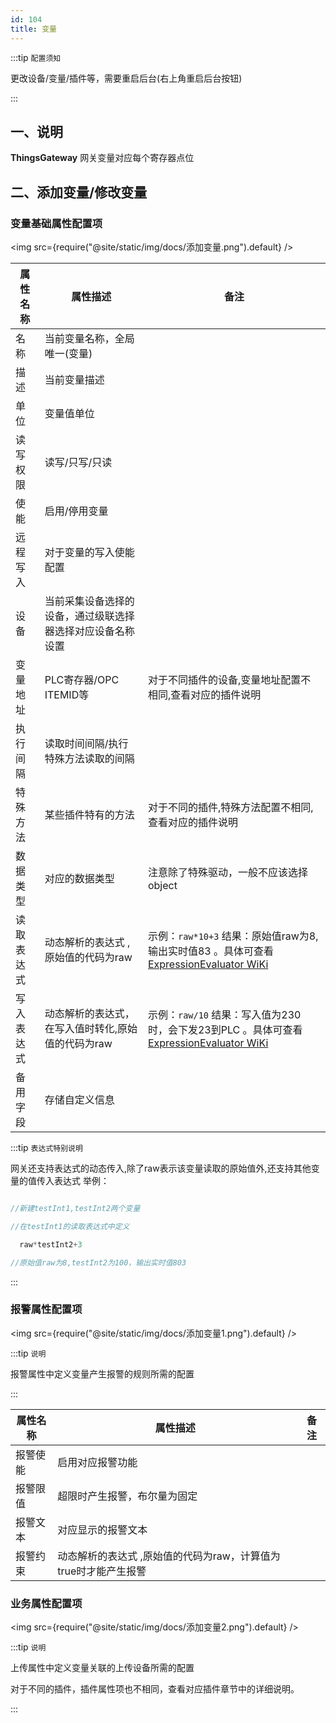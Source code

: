 ```yaml
---
id: 104
title: 变量
---
```




:::tip `配置须知`

 更改设备/变量/插件等，需要重启后台(右上角重启后台按钮)

:::

## 一、说明

**ThingsGateway** 网关变量对应每个寄存器点位

## 二、添加变量/修改变量

### 变量基础属性配置项

<img src={require("@site/static/img/docs/添加变量.png").default} />

|属性名称| 属性描述| 备注|
|-----------|--------------|-----------------|
|名称| 当前变量名称，全局唯一(变量)| |
|描述| 当前变量描述 ||
|单位| 变量值单位 ||
|读写权限| 读写/只写/只读 ||
|使能| 启用/停用变量 ||
|远程写入| 对于变量的写入使能配置 ||
|设备| 当前采集设备选择的设备，通过级联选择器选择对应设备名称设置 ||
|变量地址| PLC寄存器/OPC ITEMID等 |对于不同插件的设备,变量地址配置不相同,查看对应的插件说明|
|执行间隔| 读取时间间隔/执行特殊方法读取的间隔 ||
|特殊方法| 某些插件特有的方法 |对于不同的插件,特殊方法配置不相同,查看对应的插件说明|
|数据类型| 对应的数据类型 |注意除了特殊驱动，一般不应该选择object|
|读取表达式| 动态解析的表达式 ,原始值的代码为raw|示例：``raw*10+3`` 结果：原始值raw为8,输出实时值83 。具体可查看 [ExpressionEvaluator WiKi](https://github.com/codingseb/ExpressionEvaluator)|
|写入表达式| 动态解析的表达式，在写入值时转化,原始值的代码为raw|示例：``raw/10`` 结果：写入值为230时，会下发23到PLC 。具体可查看 [ExpressionEvaluator WiKi](https://github.com/codingseb/ExpressionEvaluator)|
|备用字段| 存储自定义信息 |

:::tip `表达式特别说明`

网关还支持表达式的动态传入,除了raw表示该变量读取的原始值外,还支持其他变量的值传入表达式
举例：
  ```csharp
  
  //新建testInt1,testInt2两个变量

  //在testInt1的读取表达式中定义

    raw*testInt2+3

  //原始值raw为8,testInt2为100，输出实时值803

  ```

:::

### 报警属性配置项

<img src={require("@site/static/img/docs/添加变量1.png").default} />

:::tip `说明`

报警属性中定义变量产生报警的规则所需的配置

:::

|属性名称| 属性描述| 备注|
|-----------|--------------|-----------------|
|报警使能| 启用对应报警功能| |
|报警限值| 超限时产生报警，布尔量为固定 ||
|报警文本| 对应显示的报警文本 ||
|报警约束| 动态解析的表达式 ,原始值的代码为raw，计算值为true时才能产生报警 ||


### 业务属性配置项
<img src={require("@site/static/img/docs/添加变量2.png").default} />

:::tip `说明`

上传属性中定义变量关联的上传设备所需的配置

对于不同的插件，插件属性项也不相同，查看对应插件章节中的详细说明。

:::


